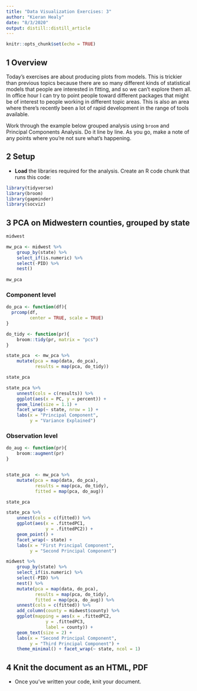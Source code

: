 ```yaml
---
title: "Data Visualization Exercises: 3"
author: "Kieran Healy"
date: "8/3/2020"
output: distill::distill_article
---
```


```r
knitr::opts_chunk$set(echo = TRUE)
```


## 1 Overview 

Today's exercises are about producing plots from models. This is trickier than previous topics because there are so many different kinds of statistical models that people are interested in fitting, and so we can't explore them all. In office hour I can try to point people toward different packages that might be of interest to people working in different topic areas. This is also an area where there's recently been a lot of rapid development in the range of tools available.


Work through the example below grouped analysis using `broom` and Principal Components Analysis. Do it line by line. As you go, make a note of any points where you're not sure what's happening. 

## 2 Setup

- **Load** the libraries required for the analysis. Create an R code chunk that runs this code:

```r

library(tidyverse)
library(broom)
library(gapminder)
library(socviz)

```

## 3 PCA on Midwestern counties, grouped by state


```r
midwest
```

```r


mw_pca <- midwest %>%
    group_by(state) %>%
    select_if(is.numeric) %>%
    select(-PID) %>%
    nest()
    
mw_pca

```

### Component level

```R
do_pca <- function(df){
  prcomp(df,
         center = TRUE, scale = TRUE)
}

do_tidy <- function(pr){
    broom::tidy(pr, matrix = "pcs")
}

```

```r
state_pca  <- mw_pca %>%
    mutate(pca = map(data, do_pca),
           results = map(pca, do_tidy)) 

state_pca

```

```r
state_pca %>%
    unnest(cols = c(results)) %>%
    ggplot(aes(x = PC, y = percent)) +
    geom_line(size = 1.1) +
    facet_wrap(~ state, nrow = 1) +
    labs(x = "Principal Component",
         y = "Variance Explained")
```

### Observation level

```r
do_aug <- function(pr){
    broom::augment(pr)
}


state_pca  <- mw_pca %>%
    mutate(pca = map(data, do_pca),
           results = map(pca, do_tidy),
           fitted = map(pca, do_aug)) 

state_pca
```

```r
state_pca %>%
    unnest(cols = c(fitted)) %>%
    ggplot(aes(x = .fittedPC1,
               y = .fittedPC2)) +
    geom_point() +
    facet_wrap(~ state) + 
    labs(x = "First Principal Component", 
         y = "Second Principal Component") 
```

```r
midwest %>%
    group_by(state) %>%
    select_if(is.numeric) %>%
    select(-PID) %>%
    nest() %>%
    mutate(pca = map(data, do_pca),
           results = map(pca, do_tidy),
           fitted = map(pca, do_aug)) %>%
    unnest(cols = c(fitted)) %>%
    add_column(county = midwest$county) %>%
    ggplot(mapping = aes(x = .fittedPC2,
               y = .fittedPC3,
               label = county)) +
    geom_text(size = 2) +
    labs(x = "Second Principal Component", 
         y = "Third Principal Component") +
    theme_minimal() + facet_wrap(~ state, ncol = 1)
```

## 4 Knit the document as an HTML, PDF

- Once you've written your code, knit your document.
